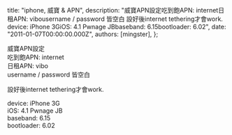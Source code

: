 
  title: "iphone, 威寶 & APN",
  description: "威寶APN設定吃到飽APN: internet日租APN: vibousername / password 皆空白 設好後internet tethering才會work. device: iPhone 3GiOS: 4.1 Pwnage JBbaseband: 6.15bootloader: 6.02",
  date: "2011-01-07T00:00:00.000Z",
  authors: [mingster],
};

<p>威寶APN設定<br />吃到飽APN: internet<br />日租APN: vibo<br />username / password 皆空白</p>
<p>設好後internet tethering才會work.</p>
<p>device: iPhone 3G<br />iOS: 4.1 Pwnage JB<br />baseband: 6.15<br />bootloader: 6.02</p>
